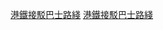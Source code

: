 {{Navbox
|name = 港鐵接駁巴士路綫
|title = [[港鐵巴士|港鐵接駁巴士]]路綫
|bodyclass = hlist

|group1 = 接駁[[大埔墟站]]
|list1 = 
* [[九龍巴士K12線|K12]]{{ref label|1|1|1}}
* [[九龍巴士K12線|K14]]{{ref label|2|2|2}}
* [[九龍巴士K16線|K16]]{{ref label|3|3|3}}
* [[九龍巴士K17線|K17]]{{ref label|2|2|2}}
* [[九龍巴士K18線|K18]]{{ref label|2|2|2}}

|below = {{note label|1|1|1}} 本路線於周日與公眾假期不設免費轉乘優惠。<br/>{{note label|2|2|2}} 只於周一至周六上午、下午繁忙時間服務（除公眾假期外）。<br/>{{note label|3|3|3}} 本路綫已暫停服務。
}}<noinclude>
[[Category:香港鐵路模板|港鐵接駁巴士路綫]]
[[Category:香港巴士路線模板|港鐵接駁巴士路綫]]
</noinclude>